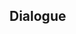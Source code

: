 {{Genius Invokation TCG Stage
|type         = Serious Showdown
|character    = Xiangling
|group        = Invitation Board
|requirement  = 7
|introduction = "Hmm. I think I'll have to get more serious, now that I'm up against you!"<br />{{Color|bp|Special Rule: "Xiangling" starts with the Talent Card "Crossfire" equipped.}}
|objective_1  = Achieve victory
|reward_1     = Lucky Coin*1000
|lineup       = Xiangling;Xingqiu;Keqing
|action       = Crossfire;Witch's Scorching Hat;Lithic Spear;Lucky Dog's Silver Circlet;Instructor's Cap;Chef Mao;NRE;Sweet Madame;Mushroom Pizza;Mondstadt Hash Brown;Timmie;Chang the Ninth;Liyue Harbor Wharf;Strategize;Starsigns;Crossfire;Witch's Scorching Hat;Lithic Spear;Lucky Dog's Silver Circlet;Instructor's Cap;Chef Mao;NRE;Sweet Madame;Mushroom Pizza;Mondstadt Hash Brown;Timmie;Chang the Ninth;Liyue Harbor Wharf;Strategize;Starsigns
}}

==Dialogue==
{{Transclude|Genius Invokation TCG/Stage/Xiangling|Serious Showdown}}